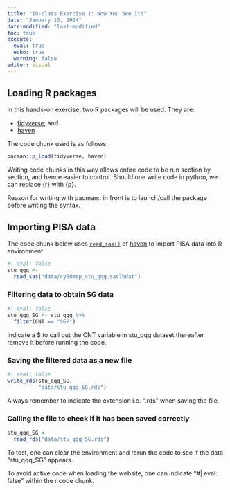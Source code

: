 ```yaml
---
title: "In-class Exercise 1: Now You See It!"
date: "January 13, 2024"
date-modified: "last-modified"
toc: true
execute:
  eval: true
  echo: true
  warning: false
editor: visual
---
```


## Loading R packages

In this hands-on exercise, two R packages will be used. They are:

-   [tidyverse](https://www.tidyverse.org/); and
-   [haven](https://haven.tidyverse.org/)

The code chunk used is as follows:

```r
pacman::p_load(tidyverse, haven)
```

Writing code chunks in this way allows entire code to be run section by section, and hence easier to control. Should one write code in python, we can replace {r} with {p}.

Reason for writing with pacman:: in front is to launch/call the package before writing the syntax.

## Importing PISA data

The code chunk below uses [`read_sas()`](https://haven.tidyverse.org/reference/read_sas.html) of [haven](https://haven.tidyverse.org/) to import PISA data into R environment.

```r
#| eval: false
stu_qqq <- 
  read_sas("data/cy08msp_stu_qqq.sas7bdat")
```

### Filtering data to obtain SG data
```r
#| eval: false
stu_qqq_SG <- stu_qqq %>%
  filter(CNT == "SGP")
```
Indicate a $ to call out the CNT variable in stu_qqq dataset thereafter remove it before running the code.

### Saving the filtered data as a new file
```r
#| eval: false
write_rds(stu_qqq_SG,
          "data/stu_qqq_SG.rds")
```
Always remember to indicate the extension i.e. ".rds" when saving the file.

### Calling the file to check if it has been saved correctly
```r
stu_qqq_SG <- 
  read_rds("data/stu_qqq_SG.rds")
```
To test, one can clear the environment and rerun the code to see if the data "stu_qqq_SG" appears.

To avoid active code when loading the website, one can indicate "#| eval: false" within the r code chunk.

